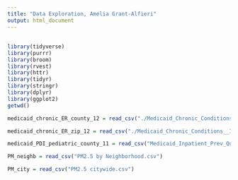 ```yaml
---
title: "Data Exploration, Amelia Grant-Alfieri"
output: html_document
---
```


##

```r
library(tidyverse)
library(purrr)
library(broom)
library(rvest)
library(httr)
library(tidyr)
library(stringr)
library(dplyr)
library(ggplot2)
getwd()

medicaid_chronic_ER_county_12 = read_csv("./Medicaid_Chronic_Conditions__Inpatient_Admissions_and_ER_Visits_by_County__Begin_2012.csv")

medicaid_chronic_ER_zip_12 = read_csv("./Medicaid_Chronic_Conditions__Inpatient_Admissions_and_ER_Visits_by_Zip_Code__Begin_2012.csv")

medicaid_PDI_pediatric_county_11 = read_csv("Medicaid_Inpatient_Prev_Qual_Indicators_PDI_Ped_Discharge_by_Patient_County__Begin_2011.csv")

PM_neighb = read_csv("PM2.5 by Neighborhood.csv")

PM_city = read_csv("PM2.5 citywide.csv")
```